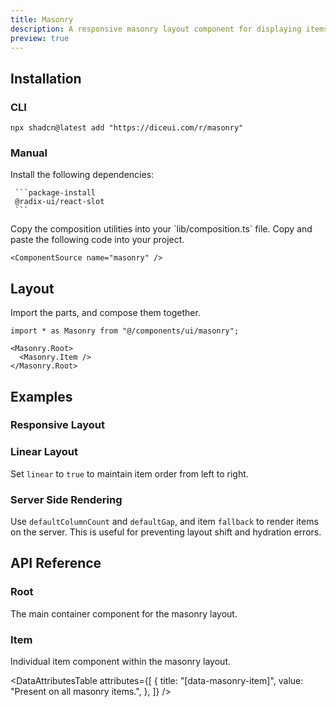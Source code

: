 ```yaml
---
title: Masonry
description: A responsive masonry layout component for displaying items in a grid.
preview: true
---
```


<ComponentTabs name="masonry-demo" scalePreview />

## Installation

### CLI

```package-install
npx shadcn@latest add "https://diceui.com/r/masonry"
```

### Manual

<Steps>
  <Step>
     Install the following dependencies:

     ```package-install
     @radix-ui/react-slot
     ```
  </Step>
  <Step>
  Copy the composition utilities into your `lib/composition.ts` file.

  <ComponentSource src="./lib/composition.ts" />

  </Step>
  <Step>
    Copy and paste the following code into your project.

    <ComponentSource name="masonry" />
  </Step>
</Steps>

## Layout

Import the parts, and compose them together.

```tsx
import * as Masonry from "@/components/ui/masonry";

<Masonry.Root>
  <Masonry.Item />
</Masonry.Root>
```

## Examples

### Responsive Layout

<ComponentTabs name="masonry-responsive-demo" scalePreview />

### Linear Layout

Set `linear` to `true` to maintain item order from left to right.

<ComponentTabs name="masonry-linear-demo" scalePreview />

### Server Side Rendering

Use `defaultColumnCount` and `defaultGap`, and item `fallback` to render items on the server. This is useful for preventing layout shift and hydration errors.

<ComponentTabs name="masonry-ssr-demo" scalePreview />

## API Reference

### Root

The main container component for the masonry layout.

<AutoTypeTable
  path="./types/docs/masonry.ts"
  name="RootProps"
/>

### Item

Individual item component within the masonry layout.

<AutoTypeTable
  path="./types/docs/masonry.ts"
  name="ItemProps"
/>

<DataAttributesTable
  attributes={[
    {
      title: "[data-masonry-item]",
      value: "Present on all masonry items.",
    },
  ]}
/>
